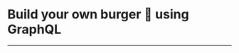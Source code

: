 
# Build your own burger 🍔 using GraphQL

<FullWidth>
  <GraphQLBurger query={`{
    burger {
      bun(type: simple)
      patty(type: tripleMeat)
      topping {
        cheese(type: simple)
        egg
        lettuce
        tomato
        bacon
      }
    }
  }
  `} />
</FullWidth>

<hr
  style={{
    backgroundColor: "#e535ab",
    marginBottom: "1.4rem",
    marginTop: "1.4rem",
    height: 1,
    border: "none"
  }}
/>

<BookBanner />
